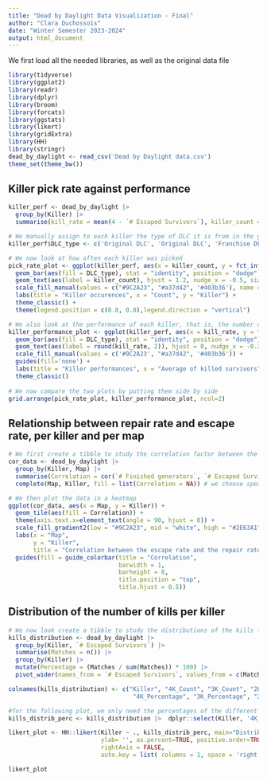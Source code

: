 ```yaml
---
title: "Dead by Daylight Data Visualization - Final"
author: "Clara Duchossois"
date: "Winter Semester 2023-2024"
output: html_document
---
```


We first load all the needed libraries, as well as the original data file

```r
library(tidyverse)
library(ggplot2)
library(readr)
library(dplyr)
library(broom)
library(forcats)
library(ggstats)
library(likert)
library(gridExtra)
library(HH)
library(stringr)
dead_by_daylight <- read_csv('Dead by Daylight data.csv')
theme_set(theme_bw())
```


## Killer pick rate against performance

```r
killer_perf <- dead_by_daylight |> 
  group_by(Killer) |> 
  summarise(kill_rate = mean(4 - `# Escaped Survivors`), killer_count = n(), .groups = 'drop')

# We manually assign to each killer the type of DLC it is from in the game
killer_perf$DLC_type <- c('Original DLC', 'Original DLC', 'Franchise DLC', 'Franchise DLC', 'Original DLC', 'Original DLC', 'Franchise DLC', 'Original DLC', 'Franchise DLC', 'Franchise DLC', 'Original DLC', 'Base game', 'Base game', 'Original DLC', 'Franchise DLC', 'Franchise DLC', 'Base game', 'Original DLC', 'Franchise DLC', 'Original DLC', 'Franchise DLC', 'Original DLC', 'Base game', 'Original DLC', 'Original DLC', 'Base game')

# We now look at how often each killer was picked
pick_rate_plot <- ggplot(killer_perf, aes(x = killer_count, y = fct_infreq(Killer, killer_count))) +
  geom_bar(aes(fill = DLC_type), stat = "identity", position = "dodge") +
  geom_text(aes(label = killer_count), hjust = 1.2, nudge_x = -0.5, size = 2.7, colour = 'white') +
  scale_fill_manual(values = c("#9C2A23", "#a37d42", '#403b36'), name = 'Type of DLC', labels = c('Base game', 'Franchise DLC', 'Original DLC')) +
  labs(title = "Killer occurences", x = "Count", y = "Killer") +
  theme_classic() +
  theme(legend.position = c(0.8, 0.8),legend.direction = "vertical")

# We also look at the performance of each killer, that is, the number of survivor each of them killed, on average
killer_performance_plot <- ggplot(killer_perf, aes(x = kill_rate, y = fct_infreq(Killer, kill_rate))) +
  geom_bar(aes(fill = DLC_type), stat = "identity", position = "dodge") +
  geom_text(aes(label = round(kill_rate, 2)), hjust = 0, nudge_x = -0.35, size = 2.7, colour = 'white') +
  scale_fill_manual(values = c('#9C2A23', "#a37d42", '#403b36')) +
  guides(fill='none') +
  labs(title = "Killer performances", x = "Average of killed survivors", y = '') +
  theme_classic()
  
# We now compare the two plots by putting them side by side
grid.arrange(pick_rate_plot, killer_performance_plot, ncol=2)
```

## Relationship between repair rate and escape rate, per killer and per map

```r
# We first create a tibble to study the correlation factor between the number of finished generators and the number of escaped survivors, for each killer, on each map
cor_data <- dead_by_daylight |>
  group_by(Killer, Map) |>
  summarise(Correlation = cor(`# Finished generators`, `# Escaped Survivors`, method = "spearman"), .groups = 'drop') |> 
  complete(Map, Killer, fill = list(Correlation = NA)) # we choose spearman's correlation factor, as it more suited for ordinal data

# We then plot the data in a heatmap
ggplot(cor_data, aes(x = Map, y = Killer)) +
  geom_tile(aes(fill = Correlation)) +
  theme(axis.text.x=element_text(angle = 90, hjust = 0)) +
  scale_fill_gradient2(low = "#9C2A23", mid = "white", high = "#2E63A1", midpoint = 0, na.value = '#6D6D6D') +
  labs(x = "Map",
       y = "Killer",
       title = "Correlation between the escape rate and the repair rate\nper killer and per map") +
  guides(fill = guide_colorbar(title = "Correlation",
                               barwidth = 1,
                               barheight = 8,
                               title.position = "top",
                               title.hjust = 0.5))
```

## Distribution of the number of kills per killer

```r
# We now look create a tibble to study the distributions of the kills for each killer. For that, we look at the counts, and the percentages of the different amount of survivor killed (0, 1, 2, 3 or 4)
kills_distribution <- dead_by_daylight |> 
  group_by(Killer, `# Escaped Survivors`) |> 
  summarise(Matches = n()) |> 
  group_by(Killer) |> 
  mutate(Percentage = (Matches / sum(Matches)) * 100) |> 
  pivot_wider(names_from = `# Escaped Survivors`, values_from = c(Matches, Percentage))

colnames(kills_distribution) <- c("Killer", "4K_Count", "3K_Count", "2K_Count", "1K_Count", "0K_Count", 
                                   "4K_Percentage", "3K_Percentage", "2K_Percentage", "1K_Percentage", "0K_Percentage")

#for the following plot, we only need the percentages of the different kills
kills_distrib_perc <- kills_distribution |>  dplyr::select(Killer, '4K_Percentage', '3K_Percentage', '2K_Percentage', '1K_Percentage', '0K_Percentage')

likert_plot <- HH::likert(Killer ~ ., kills_distrib_perc, main="Distributions of the kills per killer", 
                          ylab= '', as.percent=TRUE, positive.order=TRUE, 
                          rightAxis = FALSE,
                          auto.key = list( columns = 1, space = 'right', text=c("4 kills","3 kills", "2 kills", "1 kill", "0 kill")), col=c("#5e1914", "#9C2A23", "darkgray", "#2E63A1", "#243b5e"))

likert_plot
```

